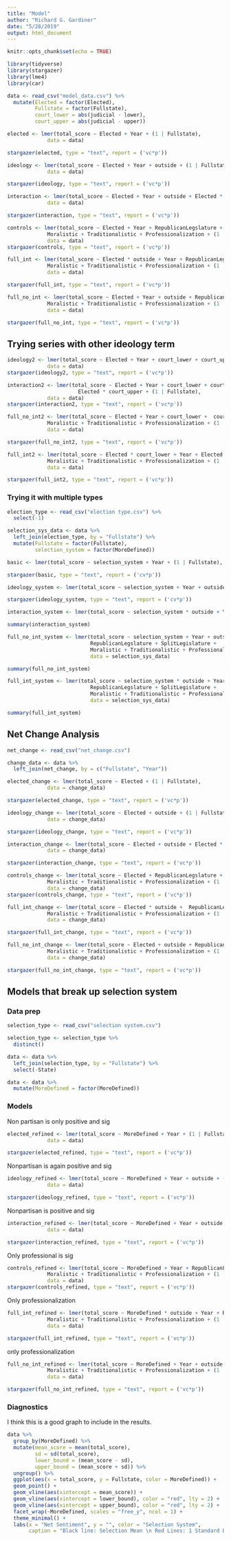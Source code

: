```yaml
---
title: "Model"
author: "Richard G. Gardiner"
date: "5/28/2019"
output: html_document
---
```


```r
knitr::opts_chunk$set(echo = TRUE)
```


```r
library(tidyverse)
library(stargazer)
library(lme4)
library(car)

data <- read_csv("model_data.csv") %>%
  mutate(Elected = factor(Elected),
         Fullstate = factor(Fullstate),
         court_lower = abs(judicial - lower),
         court_upper = abs(judicial - upper))
```

```r
elected <- lmer(total_score ~ Elected + Year + (1 | Fullstate),
             data = data)

stargazer(elected, type = "text", report = ('vc*p'))
```

```r
ideology <- lmer(total_score ~ Elected + Year + outside + (1 | Fullstate),
             data = data)

stargazer(ideology, type = "text", report = ('vc*p'))
```


```r
interaction <- lmer(total_score ~ Elected + Year + outside + Elected * outside + (1 | Fullstate),
             data = data)

stargazer(interaction, type = "text", report = ('vc*p'))
```

```r
controls <- lmer(total_score ~ Elected + Year + RepublicanLegslature + SplitLegislature +
             Moralistic + Traditionalistic + Professionalization + (1 | Fullstate),
             data = data)
stargazer(controls, type = "text", report = ('vc*p'))
```


```r
full_int <- lmer(total_score ~ Elected * outside + Year + RepublicanLegslature + SplitLegislature +
             Moralistic + Traditionalistic + Professionalization + (1 | Fullstate),
             data = data)

stargazer(full_int, type = "text", report = ('vc*p'))
```

```r
full_no_int <- lmer(total_score ~ Elected + Year + outside + RepublicanLegslature + SplitLegislature +
             Moralistic + Traditionalistic + Professionalization + (1 | Fullstate),
             data = data)

stargazer(full_no_int, type = "text", report = ('vc*p'))
```



## Trying series with other ideology term

```r
ideology2 <- lmer(total_score ~ Elected + Year + court_lower + court_upper + (1 | Fullstate),
             data = data)
stargazer(ideology2, type = "text", report = ('vc*p'))
```

```r
interaction2 <- lmer(total_score ~ Elected + Year + court_lower + court_upper + Elected * court_lower +
                       Elected * court_upper + (1 | Fullstate),
             data = data)
stargazer(interaction2, type = "text", report = ('vc*p'))
```

```r
full_no_int2 <- lmer(total_score ~ Elected + Year + court_lower +  court_upper + RepublicanLegslature + SplitLegislature +
             Moralistic + Traditionalistic + Professionalization + (1 | Fullstate),
             data = data)

stargazer(full_no_int2, type = "text", report = ('vc*p'))
```


```r
full_int2 <- lmer(total_score ~ Elected * court_lower + Year + Elected * court_upper + RepublicanLegslature + SplitLegislature +
             Moralistic + Traditionalistic + Professionalization + (1 | Fullstate),
             data = data)

stargazer(full_int2, type = "text", report = ('vc*p'))
```

### Trying it with multiple types
```r
election_type <- read_csv("election type.csv") %>%
  select(-1)

selection_sys_data <- data %>%
  left_join(election_type, by = "Fullstate") %>%
  mutate(Fullstate = factor(Fullstate),
         selection_system = factor(MoreDefined))
```

```r
basic <- lmer(total_score ~ selection_system + Year + (1 | Fullstate), data = selection_sys_data)

stargazer(basic, type = "text", report = ('cv*p'))
```

```r
ideology_system <- lmer(total_score ~ selection_system + Year + outside + (1 | Fullstate), data = selection_sys_data)

stargazer(ideology_system, type = "text", report = ('cv*p'))
```

```r
interaction_system <- lmer(total_score ~ selection_system * outside + Year + (1 | Fullstate), data = selection_sys_data)

summary(interaction_system)
```

```r
full_no_int_system <- lmer(total_score ~ selection_system + Year + outside + court_lower +  court_upper + 
                           RepublicanLegslature + SplitLegislature +
                           Moralistic + Traditionalistic + Professionalization + (1 | Fullstate),
                           data = selection_sys_data)

summary(full_no_int_system)
```


```r
full_int_system <- lmer(total_score ~ selection_system * outside + Year + court_lower +  court_upper + 
                           RepublicanLegslature + SplitLegislature +
                           Moralistic + Traditionalistic + Professionalization + (1 | Fullstate),
                           data = selection_sys_data)

summary(full_int_system)
```

## Net Change Analysis

```r
net_change <- read_csv("net_change.csv")

change_data <- data %>%
  left_join(net_change, by = c("Fullstate", "Year")) 
```


```r
elected_change <- lmer(total_score ~ Elected + (1 | Fullstate),
             data = change_data)

stargazer(elected_change, type = "text", report = ('vc*p'))
```

```r
ideology_change <- lmer(total_score ~ Elected + outside + (1 | Fullstate),
             data = change_data)

stargazer(ideology_change, type = "text", report = ('vc*p'))
```


```r
interaction_change <- lmer(total_score ~ Elected + outside + Elected * outside + (1 | Fullstate),
             data = change_data)

stargazer(interaction_change, type = "text", report = ('vc*p'))
```

```r
controls_change <- lmer(total_score ~ Elected + RepublicanLegslature + SplitLegislature +
             Moralistic + Traditionalistic + Professionalization + (1 | Fullstate),
             data = change_data)
stargazer(controls_change, type = "text", report = ('vc*p'))
```


```r
full_int_change <- lmer(total_score ~ Elected * outside +  RepublicanLegslature + SplitLegislature +
             Moralistic + Traditionalistic + Professionalization + (1 | Fullstate),
             data = change_data)

stargazer(full_int_change, type = "text", report = ('vc*p'))
```

```r
full_no_int_change <- lmer(total_score ~ Elected + outside + RepublicanLegslature + SplitLegislature +
             Moralistic + Traditionalistic + Professionalization + (1 | Fullstate),
             data = change_data)

stargazer(full_no_int_change, type = "text", report = ('vc*p'))
```


## Models that break up selection system

### Data prep
```r
selection_type <- read_csv("selection system.csv")

selection_type <- selection_type %>%
  distinct()
```

```r
data <- data %>%
  left_join(selection_type, by = "Fullstate") %>%
  select(-State)

data <- data %>%
  mutate(MoreDefined = factor(MoreDefined))
```


### Models

Non partisan is only positive and sig
```r
elected_refined <- lmer(total_score ~ MoreDefined + Year + (1 | Fullstate),
             data = data)

stargazer(elected_refined, type = "text", report = ('vc*p'))
```

Nonpartisan is again positive and sig
```r
ideology_refined <- lmer(total_score ~ MoreDefined + Year + outside + (1 | Fullstate),
             data = data)

stargazer(ideology_refined, type = "text", report = ('vc*p'))
```

Nonpartisan is positive and sig
```r
interaction_refined <- lmer(total_score ~ MoreDefined + Year + outside + Elected * outside + (1 | Fullstate),
             data = data)

stargazer(interaction_refined, type = "text", report = ('vc*p'))
```

Only professional is sig
```r
controls_refined <- lmer(total_score ~ MoreDefined + Year + RepublicanLegslature + SplitLegislature +
             Moralistic + Traditionalistic + Professionalization + (1 | Fullstate),
             data = data)
stargazer(controls_refined, type = "text", report = ('vc*p'))
```

Only professionalization
```r
full_int_refined <- lmer(total_score ~ MoreDefined * outside + Year + RepublicanLegslature + SplitLegislature +
             Moralistic + Traditionalistic + Professionalization + (1 | Fullstate),
             data = data)

stargazer(full_int_refined, type = "text", report = ('vc*p'))
```


only professionalization
```r
full_no_int_refined <- lmer(total_score ~ MoreDefined + Year + outside + RepublicanLegslature + SplitLegislature +
             Moralistic + Traditionalistic + Professionalization + (1 | Fullstate),
             data = data)

stargazer(full_no_int_refined, type = "text", report = ('vc*p'))
```

### Diagnostics


I think this is a good graph to include in the results.
```r
data %>%
  group_by(MoreDefined) %>%
  mutate(mean_score = mean(total_score),
         sd = sd(total_score),
         lower_bound = (mean_score - sd),
         upper_bound = (mean_score + sd)) %>%
  ungroup() %>%
  ggplot(aes(x = total_score, y = Fullstate, color = MoreDefined)) +
  geom_point() +
  geom_vline(aes(xintercept = mean_score)) +
  geom_vline(aes(xintercept = lower_bound), color = "red", lty = 2) +
  geom_vline(aes(xintercept = upper_bound), color = "red", lty = 2) +
  facet_wrap(~MoreDefined, scales = "free_y", ncol = 1) +
  theme_minimal() +
  labs(x = "Net Sentiment", y = "", color = "Selection System",
       caption = "Black line: Selection Mean \n Red Lines: 1 Standard Deviation")
```


